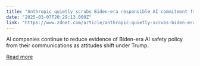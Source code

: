 ```yaml
---
title: "Anthropic quietly scrubs Biden-era responsible AI commitment from its website"
date: "2025-03-07T20:29:13.000Z"
link: "https://www.zdnet.com/article/anthropic-quietly-scrubs-biden-era-responsible-ai-commitment-from-its-website/"
---
```


AI companies continue to reduce evidence of Biden-era AI safety policy from their communications as attitudes shift under Trump.

[Read more](https://www.zdnet.com/article/anthropic-quietly-scrubs-biden-era-responsible-ai-commitment-from-its-website/)
